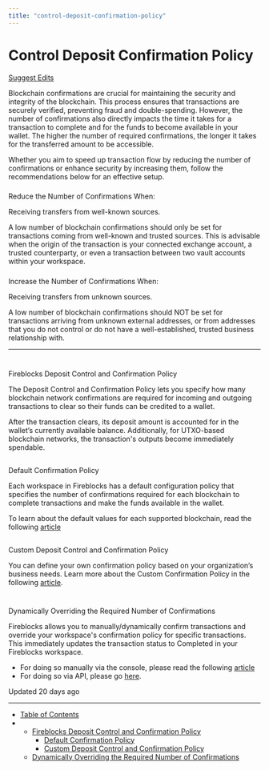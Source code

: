 ```yaml
---
title: "control-deposit-confirmation-policy"
---
```

  
  # Control Deposit Confirmation Policy

[Suggest Edits](/edit/define-confirmation-policy-maybe-move-from-here)

Blockchain confirmations are crucial for maintaining the security and integrity of the blockchain. This process ensures that transactions are securely verified, preventing fraud and double-spending. However, the number of confirmations also directly impacts the time it takes for a transaction to complete and for the funds to become available in your wallet. The higher the number of required confirmations, the longer it takes for the transferred amount to be accessible.

Whether you aim to speed up transaction flow by reducing the number of confirmations or enhance security by increasing them, follow the recommendations below for an effective setup.

### 

Reduce the Number of Confirmations When:

[](#reduce-the-number-of-confirmations-when)

Receiving transfers from well-known sources.

A low number of blockchain confirmations should only be set for transactions coming from well-known and trusted sources. This is advisable when the origin of the transaction is your connected exchange account, a trusted counterparty, or even a transaction between two vault accounts within your workspace.

### 

Increase the Number of Confirmations When:

[](#increase-the-number-of-confirmations-when)

Receiving transfers from unknown sources.

A low number of blockchain confirmations should NOT be set for transactions arriving from unknown external addresses, or from addresses that you do not control or do not have a well-established, trusted business relationship with.

* * *

  

# 

Fireblocks Deposit Control and Confirmation Policy

[](#fireblocks-deposit-control-and-confirmation-policy)

The Deposit Control and Confirmation Policy lets you specify how many blockchain network confirmations are required for incoming and outgoing transactions to clear so their funds can be credited to a wallet.

After the transaction clears, its deposit amount is accounted for in the wallet’s currently available balance. Additionally, for UTXO-based blockchain networks, the transaction's outputs become immediately spendable.

## 

Default Confirmation Policy

[](#default-confirmation-policy)

Each workspace in Fireblocks has a default configuration policy that specifies the number of confirmations required for each blockchain to complete transactions and make the funds available in the wallet.

To learn about the default values for each supported blockchain, read the following [article](https://support.fireblocks.io/hc/en-us/articles/10883496786204-Default-Deposit-Control-and-Confirmation-Policy)

## 

Custom Deposit Control and Confirmation Policy

[](#custom-deposit-control-and-confirmation-policy)

You can define your own confirmation policy based on your organization’s business needs. Learn more about the Custom Confirmation Policy in the following [article](https://support.fireblocks.io/hc/en-us/articles/10883650908572-Build-a-custom-Deposit-Control-and-Confirmation-Policy).

# 

Dynamically Overriding the Required Number of Confirmations

[](#dynamically-overriding-the-required-number-of-confirmations)

Fireblocks allows you to manually/dynamically confirm transactions and override your workspace's confirmation policy for specific transactions.  
This immediately updates the transaction status to Completed in your Fireblocks workspace.

*   For doing so manually via the console, please read the following [article](https://support.fireblocks.io/hc/en-us/articles/360015491419-Confirming-transactions-manually)
*   For doing so via API, please go [here](/reference/settransactionconfirmationthreshold).

Updated 20 days ago

* * *

*   [Table of Contents](#)
*   *   [Fireblocks Deposit Control and Confirmation Policy](#fireblocks-deposit-control-and-confirmation-policy)
        *   [Default Confirmation Policy](#default-confirmation-policy)
        *   [Custom Deposit Control and Confirmation Policy](#custom-deposit-control-and-confirmation-policy)
    *   [Dynamically Overriding the Required Number of Confirmations](#dynamically-overriding-the-required-number-of-confirmations)